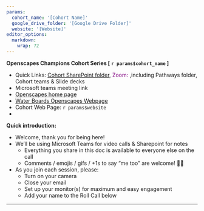 ```yaml
---
params:
  cohort_name: '[Cohort Name]'
  google_drive_folder: '[Google Drive Folder]'
  website: '[Website]'
editor_options: 
  markdown: 
    wrap: 72
---
```


**Openscapes Champions Cohort Series [ `r params$cohort_name` ]**

-   Quick Links: [Cohort SharePoint
    folder](%60r%20params$google_drive_folder%60),
    <font color="purple">Zoom:</font> ,including Pathways folder, Cohort
    teams & Slide decks
-   Microsoft teams meeting link
-   [Openscapes home page](https://www.openscapes.org/)
-   [Water Boards Openscapes
    Webpage](https://cawaterboarddatacenter.github.io/swrcb-openscapes/)
-   Cohort Web Page: `r params$website`
-   <!--- Cohort GitHub Repo: `r params$repo` --->

**Quick introduction:**

-   Welcome, thank you for being here!
-   We’ll be using Microsoft Teams for video calls & Sharepoint for
    notes
    -   Everything you share in this doc is available to everyone else
        on the call
    -   Comments / emojis / gifs / +1s to say “me too” are welcome! 🎉🤓
-   As you join each session, please:
    -   Turn on your camera
    -   Close your email
    -   Set up your monitor(s) for maximum and easy engagement
    -   Add your name to the Roll Call below

------------------------------------------------------------------------
